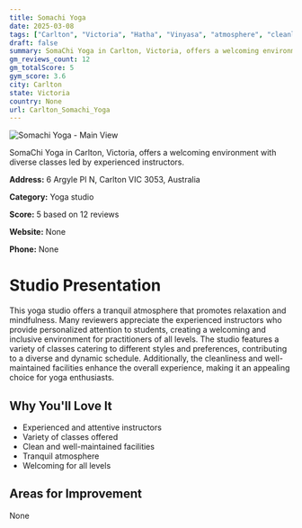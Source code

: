 ```yaml
---
title: Somachi Yoga
date: 2025-03-08
tags: ["Carlton", "Victoria", "Hatha", "Vinyasa", "atmosphere", "cleanliness", "Carlton"]  
draft: false
summary: SomaChi Yoga in Carlton, Victoria, offers a welcoming environment with diverse classes led by experienced instructors.
gm_reviews_count: 12
gm_totalScore: 5
gym_score: 3.6
city: Carlton
state: Victoria
country: None
url: Carlton_Somachi_Yoga
---
```


<div className="aspect-[16/9] relative my-8">
  <img 
    src="https://streetviewpixels-pa.googleapis.com/v1/thumbnail?panoid=m9zXnbPXI6wpju_RjSIp-g&cb_client=search.gws-prod.gps&w=408&h=240&yaw=274.4825&pitch=0&thumbfov=100"
    alt="Somachi Yoga - Main View"
    className="object-cover absolute inset-0 w-full h-full rounded-lg"
  />
</div>

SomaChi Yoga in Carlton, Victoria, offers a welcoming environment with diverse classes led by experienced instructors.

**Address:** 6 Argyle Pl N, Carlton VIC 3053, Australia

**Category:** Yoga studio

**Score:** 5 based on 12 reviews

**Website:** None

**Phone:** None

# Studio Presentation

This yoga studio offers a tranquil atmosphere that promotes relaxation and mindfulness. Many reviewers appreciate the experienced instructors who provide personalized attention to students, creating a welcoming and inclusive environment for practitioners of all levels.
The studio features a variety of classes catering to different styles and preferences, contributing to a diverse and dynamic schedule. Additionally, the cleanliness and well-maintained facilities enhance the overall experience, making it an appealing choice for yoga enthusiasts.

## Why You'll Love It

- Experienced and attentive instructors
- Variety of classes offered
- Clean and well-maintained facilities
- Tranquil atmosphere
- Welcoming for all levels

## Areas for Improvement

None

<div className="grid grid-cols-1 xl:grid-cols-2 gap-4 my-8">

</div>